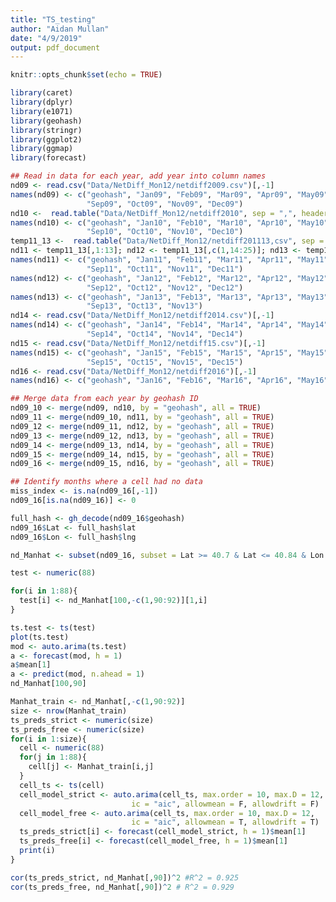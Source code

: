 ```yaml
---
title: "TS_testing"
author: "Aidan Mullan"
date: "4/9/2019"
output: pdf_document
---
```


```r
knitr::opts_chunk$set(echo = TRUE)
```

```r
library(caret)
library(dplyr)
library(e1071)
library(geohash)
library(stringr)
library(ggplot2)
library(ggmap)
library(forecast)
```


```r
## Read in data for each year, add year into column names
nd09 <- read.csv("Data/NetDiff_Mon12/netdiff2009.csv")[,-1]
names(nd09) <- c("geohash", "Jan09", "Feb09", "Mar09", "Apr09", "May09", "Jun09", "Jul09", "Aug09",
                 "Sep09", "Oct09", "Nov09", "Dec09")
nd10 <-  read.table("Data/NetDiff_Mon12/netdiff2010", sep = ",", header = TRUE)[,-1]
names(nd10) <- c("geohash", "Jan10", "Feb10", "Mar10", "Apr10", "May10", "Jun10", "Jul10", "Aug10",
                 "Sep10", "Oct10", "Nov10", "Dec10")
temp11_13 <-  read.table("Data/NetDiff_Mon12/netdiff201113,csv", sep = ",", header = TRUE)[,-1]
nd11 <- temp11_13[,1:13]; nd12 <- temp11_13[,c(1,14:25)]; nd13 <- temp11_13[,c(1,26:36)]
names(nd11) <- c("geohash", "Jan11", "Feb11", "Mar11", "Apr11", "May11", "Jun11", "Jul11", "Aug11",
                 "Sep11", "Oct11", "Nov11", "Dec11")
names(nd12) <- c("geohash", "Jan12", "Feb12", "Mar12", "Apr12", "May12", "Jun12", "Jul12", "Aug12",
                 "Sep12", "Oct12", "Nov12", "Dec12")
names(nd13) <- c("geohash", "Jan13", "Feb13", "Mar13", "Apr13", "May13", "Jun13", "Jul13", "Aug13",
                 "Sep13", "Oct13", "Nov13")
nd14 <- read.csv("Data/NetDiff_Mon12/netdiff2014.csv")[,-1]
names(nd14) <- c("geohash", "Jan14", "Feb14", "Mar14", "Apr14", "May14", "Jun14", "Jul14", "Aug14",
                 "Sep14", "Oct14", "Nov14", "Dec14")
nd15 <- read.csv("Data/NetDiff_Mon12/netdiff15.csv")[,-1]
names(nd15) <- c("geohash", "Jan15", "Feb15", "Mar15", "Apr15", "May15", "Jun15", "Jul15", "Aug15",
                 "Sep15", "Oct15", "Nov15", "Dec15")
nd16 <- read.csv("Data/NetDiff_Mon12/netdiff2016")[,-1]
names(nd16) <- c("geohash", "Jan16", "Feb16", "Mar16", "Apr16", "May16", "Jun16")
```

```r
## Merge data from each year by geohash ID
nd09_10 <- merge(nd09, nd10, by = "geohash", all = TRUE)
nd09_11 <- merge(nd09_10, nd11, by = "geohash", all = TRUE)
nd09_12 <- merge(nd09_11, nd12, by = "geohash", all = TRUE)
nd09_13 <- merge(nd09_12, nd13, by = "geohash", all = TRUE)
nd09_14 <- merge(nd09_13, nd14, by = "geohash", all = TRUE)
nd09_15 <- merge(nd09_14, nd15, by = "geohash", all = TRUE)
nd09_16 <- merge(nd09_15, nd16, by = "geohash", all = TRUE)

## Identify months where a cell had no data
miss_index <- is.na(nd09_16[,-1])
nd09_16[is.na(nd09_16)] <- 0

full_hash <- gh_decode(nd09_16$geohash)
nd09_16$Lat <- full_hash$lat
nd09_16$Lon <- full_hash$lng

nd_Manhat <- subset(nd09_16, subset = Lat >= 40.7 & Lat <= 40.84 & Lon >= -74.025 & Lon <= -73.92)
```

```r
test <- numeric(88)

for(i in 1:88){
  test[i] <- nd_Manhat[100,-c(1,90:92)][1,i]
}

ts.test <- ts(test)
plot(ts.test)
mod <- auto.arima(ts.test)
a <- forecast(mod, h = 1)
a$mean[1]
a <- predict(mod, n.ahead = 1)
nd_Manhat[100,90]
```

```r
Manhat_train <- nd_Manhat[,-c(1,90:92)]
size <- nrow(Manhat_train)
ts_preds_strict <- numeric(size)
ts_preds_free <- numeric(size)
for(i in 1:size){
  cell <- numeric(88)
  for(j in 1:88){
    cell[j] <- Manhat_train[i,j]
  }
  cell_ts <- ts(cell)
  cell_model_strict <- auto.arima(cell_ts, max.order = 10, max.D = 12,
                           ic = "aic", allowmean = F, allowdrift = F)
  cell_model_free <- auto.arima(cell_ts, max.order = 10, max.D = 12,
                           ic = "aic", allowmean = T, allowdrift = T)
  ts_preds_strict[i] <- forecast(cell_model_strict, h = 1)$mean[1]
  ts_preds_free[i] <- forecast(cell_model_free, h = 1)$mean[1]
  print(i)
}

cor(ts_preds_strict, nd_Manhat[,90])^2 #R^2 = 0.925
cor(ts_preds_free, nd_Manhat[,90])^2 # R^2 = 0.929

```


